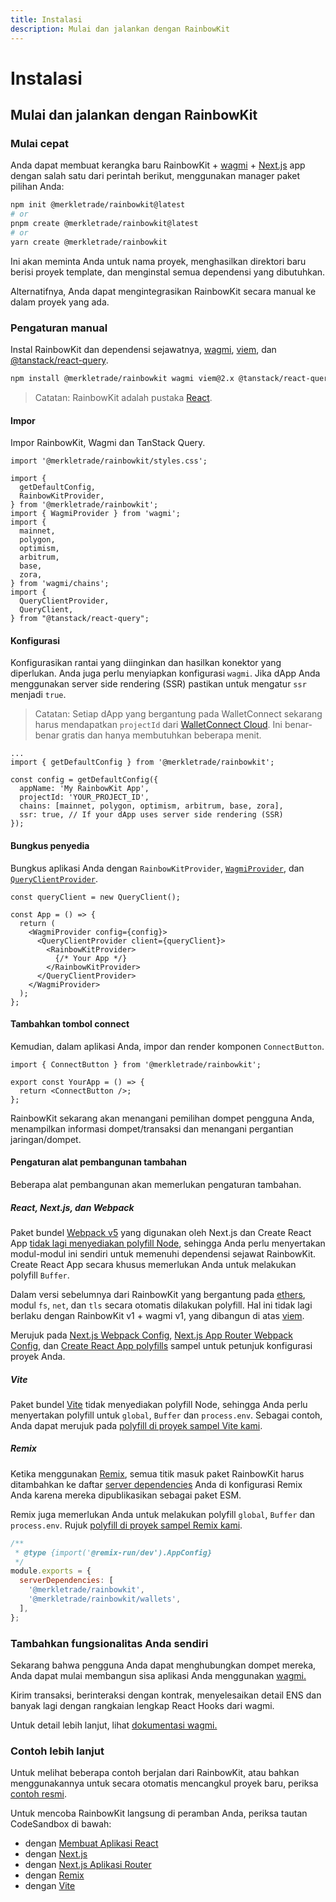 ```yaml
---
title: Instalasi
description: Mulai dan jalankan dengan RainbowKit
---
```


# Instalasi

## Mulai dan jalankan dengan RainbowKit

### Mulai cepat

Anda dapat membuat kerangka baru RainbowKit + [wagmi](https://wagmi.sh) + [Next.js](https://nextjs.org) app dengan salah satu dari perintah berikut, menggunakan manager paket pilihan Anda:

```bash
npm init @merkletrade/rainbowkit@latest
# or
pnpm create @merkletrade/rainbowkit@latest
# or
yarn create @merkletrade/rainbowkit
```

Ini akan meminta Anda untuk nama proyek, menghasilkan direktori baru berisi proyek template, dan menginstal semua dependensi yang dibutuhkan.

Alternatifnya, Anda dapat mengintegrasikan RainbowKit secara manual ke dalam proyek yang ada.

### Pengaturan manual

Instal RainbowKit dan dependensi sejawatnya, [wagmi](https://wagmi.sh/), [viem](https://viem.sh), dan [@tanstack/react-query](https://tanstack.com/query/v5).

```bash
npm install @merkletrade/rainbowkit wagmi viem@2.x @tanstack/react-query
```

> Catatan: RainbowKit adalah pustaka [React](https://reactjs.org/).

#### Impor

Impor RainbowKit, Wagmi dan TanStack Query.

```tsx
import '@merkletrade/rainbowkit/styles.css';

import {
  getDefaultConfig,
  RainbowKitProvider,
} from '@merkletrade/rainbowkit';
import { WagmiProvider } from 'wagmi';
import {
  mainnet,
  polygon,
  optimism,
  arbitrum,
  base,
  zora,
} from 'wagmi/chains';
import {
  QueryClientProvider,
  QueryClient,
} from "@tanstack/react-query";
```

#### Konfigurasi

Konfigurasikan rantai yang diinginkan dan hasilkan konektor yang diperlukan. Anda juga perlu menyiapkan konfigurasi `wagmi`. Jika dApp Anda menggunakan server side rendering (SSR) pastikan untuk mengatur `ssr` menjadi `true`.

> Catatan: Setiap dApp yang bergantung pada WalletConnect sekarang harus mendapatkan `projectId` dari [WalletConnect Cloud](https://cloud.walletconnect.com/). Ini benar-benar gratis dan hanya membutuhkan beberapa menit.

```tsx line=4-99
...
import { getDefaultConfig } from '@merkletrade/rainbowkit';

const config = getDefaultConfig({
  appName: 'My RainbowKit App',
  projectId: 'YOUR_PROJECT_ID',
  chains: [mainnet, polygon, optimism, arbitrum, base, zora],
  ssr: true, // If your dApp uses server side rendering (SSR)
});
```

#### Bungkus penyedia

Bungkus aplikasi Anda dengan `RainbowKitProvider`, [`WagmiProvider`](https://wagmi.sh/react/api/WagmiProvider#wagmiprovider), dan [`QueryClientProvider`](https://tanstack.com/query/v4/docs/framework/react/reference/QueryClientProvider).

```tsx
const queryClient = new QueryClient();

const App = () => {
  return (
    <WagmiProvider config={config}>
      <QueryClientProvider client={queryClient}>
        <RainbowKitProvider>
          {/* Your App */}
        </RainbowKitProvider>
      </QueryClientProvider>
    </WagmiProvider>
  );
};
```

#### Tambahkan tombol connect

Kemudian, dalam aplikasi Anda, impor dan render komponen `ConnectButton`.

```tsx
import { ConnectButton } from '@merkletrade/rainbowkit';

export const YourApp = () => {
  return <ConnectButton />;
};
```

RainbowKit sekarang akan menangani pemilihan dompet pengguna Anda, menampilkan informasi dompet/transaksi dan menangani pergantian jaringan/dompet.

#### Pengaturan alat pembangunan tambahan

Beberapa alat pembangunan akan memerlukan pengaturan tambahan.

##### React, Next.js, dan Webpack

Paket bundel [Webpack v5](https://webpack.js.org/blog/2020-10-10-webpack-5-release/) yang digunakan oleh Next.js dan Create React App [tidak lagi menyediakan polyfill Node](https://webpack.js.org/blog/2020-10-10-webpack-5-release/#automatic-nodejs-polyfills-removed), sehingga Anda perlu menyertakan modul-modul ini sendiri untuk memenuhi dependensi sejawat RainbowKit. Create React App secara khusus memerlukan Anda untuk melakukan polyfill `Buffer`.

Dalam versi sebelumnya dari RainbowKit yang bergantung pada [ethers](https://docs.ethers.org/v5/), modul `fs`, `net`, dan `tls` secara otomatis dilakukan polyfill. Hal ini tidak lagi berlaku dengan RainbowKit v1 + wagmi v1, yang dibangun di atas [viem](https://viem.sh/).

Merujuk pada [Next.js Webpack Config](https://github.com/merkletrade/rainbowkit/blob/main/examples/with-next/next.config.js), [Next.js App Router Webpack Config](https://github.com/merkletrade/rainbowkit/blob/main/examples/with-next-app/next.config.js), dan [Create React App polyfills](https://github.com/merkletrade/rainbowkit/blob/main/examples/with-create-react-app/src/polyfills.ts) sampel untuk petunjuk konfigurasi proyek Anda.

##### Vite

Paket bundel [Vite](https://vitejs.dev) tidak menyediakan polyfill Node, sehingga Anda perlu menyertakan polyfill untuk `global`, `Buffer` dan `process.env`. Sebagai contoh, Anda dapat merujuk pada [polyfill di proyek sampel Vite kami](https://github.com/merkletrade/rainbowkit/tree/main/examples/with-vite/src/polyfills.ts).

##### Remix

Ketika menggunakan [Remix](https://remix.run), semua titik masuk paket RainbowKit harus ditambahkan ke daftar [server dependencies](https://remix.run/docs/en/v1/pages/gotchas#importing-esm-packages) Anda di konfigurasi Remix Anda karena mereka dipublikasikan sebagai paket ESM.

Remix juga memerlukan Anda untuk melakukan polyfill `global`, `Buffer` dan `process.env`. Rujuk [polyfill di proyek sampel Remix kami](https://github.com/merkletrade/rainbowkit/blob/main/examples/with-remix/app/polyfills.ts).

```js
/**
 * @type {import('@remix-run/dev').AppConfig}
 */
module.exports = {
  serverDependencies: [
    '@merkletrade/rainbowkit',
    '@merkletrade/rainbowkit/wallets',
  ],
};
```

### Tambahkan fungsionalitas Anda sendiri

Sekarang bahwa pengguna Anda dapat menghubungkan dompet mereka, Anda dapat mulai membangun sisa aplikasi Anda menggunakan [wagmi.](https://wagmi.sh)

Kirim transaksi, berinteraksi dengan kontrak, menyelesaikan detail ENS dan banyak lagi dengan rangkaian lengkap React Hooks dari wagmi.

Untuk detail lebih lanjut, lihat [dokumentasi wagmi.](https://wagmi.sh)

### Contoh lebih lanjut

Untuk melihat beberapa contoh berjalan dari RainbowKit, atau bahkan menggunakannya untuk secara otomatis mencangkul proyek baru, periksa [contoh resmi](https://github.com/merkletrade/rainbowkit/tree/main/examples).

Untuk mencoba RainbowKit langsung di peramban Anda, periksa tautan CodeSandbox di bawah:

- dengan [Membuat Aplikasi React](https://codesandbox.io/p/sandbox/github/merkletrade/rainbowkit/tree/main/examples/with-create-react-app)
- dengan [Next.js](https://codesandbox.io/p/sandbox/github/merkletrade/rainbowkit/tree/main/examples/with-next)
- dengan [Next.js Aplikasi Router](https://codesandbox.io/p/sandbox/github/merkletrade/rainbowkit/tree/main/examples/with-next-app)
- dengan [Remix](https://codesandbox.io/p/sandbox/github/merkletrade/rainbowkit/tree/main/examples/with-remix)
- dengan [Vite](https://codesandbox.io/p/sandbox/github/merkletrade/rainbowkit/tree/main/examples/with-vite)
